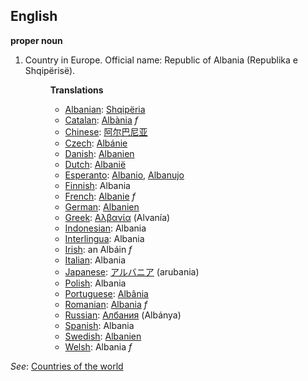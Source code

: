 ==English==

'''proper noun'''

# Country in Europe. Official name: Republic of Albania (Republika e Shqipërisë).
#:'''Translations'''
#:*[[Albanian]]: [[Shqipëria]]
#:*[[Catalan]]: [[Albània]] ''f''
#:*[[Chinese]]: [[阿尔巴尼亚]]
#:*[[Czech]]: [[Albánie]]
#:*[[Danish]]: [[Albanien]]
#:*[[Dutch]]: [[Albanië]]
#:*[[Esperanto]]: [[Albanio]], [[Albanujo]]
#:*[[Finnish]]: Albania
#:*[[French]]: [[Albanie]] ''f''
#:*[[German]]: [[Albanien]]
#:*[[Greek]]: [[Αλβανία]] (Alvanía)
#:*[[Indonesian]]: Albania
#:*[[Interlingua]]: Albania
#:*[[Irish]]: an Albáin ''f''
#:*[[Italian]]: Albania
#:*[[Japanese]]: [[アルバニア]] (arubania)
#:*[[Polish]]: Albania
#:*[[Portuguese]]: [[Albânia]]
#:*[[Romanian]]: [[Albania]] ''f''
#:*[[Russian]]: [[Албания]] (Albánya)
#:*[[Spanish]]: Albania
#:*[[Swedish]]: [[Albanien]]
#:*[[Welsh]]: Albania ''f''

''See'': [[Countries of the world]]
